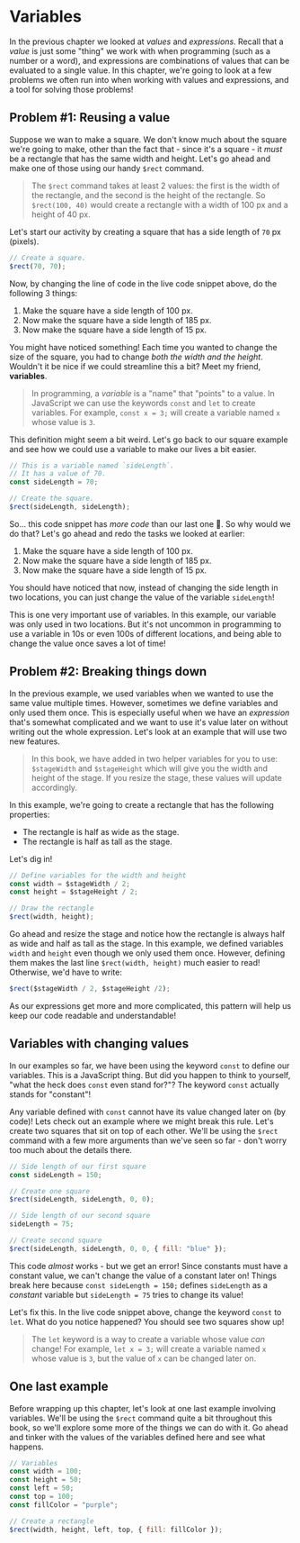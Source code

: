# Variables

In the previous chapter we looked at _values_ and _expressions_. Recall that a _value_ is just some "thing" we work with when programming (such as a number or a word), and expressions are combinations of values that can be evaluated to a single value. In this chapter, we're going to look at a few problems we often run into when working with values and expressions, and a tool for solving those problems!

## Problem #1: Reusing a value

Suppose we wan to make a square. We don't know much about the square we're going to make, other than the fact that - since it's a square - it _must_ be a rectangle that has the same width and height. Let's go ahead and make one of those using our handy `$rect` command.

> The `$rect` command takes at least 2 values: the first is the width of the rectangle, and the second is the height of the rectangle. So `$rect(100, 40)` would create a rectangle with a width of 100 px and a height of 40 px.

Let's start our activity by creating a square that has a side length of `70` px (pixels).

```js live=true
// Create a square.
$rect(70, 70);
```

Now, by changing the line of code in the live code snippet above, do the following 3 things:

1. Make the square have a side length of 100 px.
2. Now make the square have a side length of 185 px.
3. Now make the square have a side length of 15 px.

You might have noticed something! Each time you wanted to change the size of the square, you had to change _both the width and the height_. Wouldn't it be nice if we could streamline this a bit? Meet my friend, **variables**. 

> In programming, a _variable_ is a "name" that "points" to a value. In JavaScript we can use the keywords `const` and `let` to create variables. For example, `const x = 3;` will create a variable named `x` whose value is `3`.

This definition might seem a bit weird. Let's go back to our square example and see how we could use a variable to make our lives a bit easier.

```js live=true
// This is a variable named `sideLength`.
// It has a value of 70.
const sideLength = 70;

// Create the square.
$rect(sideLength, sideLength);
```

So... this code snippet has _more code_ than our last one :eyes:. So why would we do that? Let's go ahead and redo the tasks we looked at earlier: 

1. Make the square have a side length of 100 px.
2. Now make the square have a side length of 185 px.
3. Now make the square have a side length of 15 px.

You should have noticed that now, instead of changing the side length in two locations, you can just change the value of the variable `sideLength`!

This is one very important use of variables. In this example, our variable was only used in two locations. But it's not uncommon in programming to use a variable in 10s or even 100s of different locations, and being able to change the value once saves a lot of time!

## Problem #2: Breaking things down

In the previous example, we used variables when we wanted to use the same value multiple times. However, sometimes we define variables and only used them once. This is especially useful when we have an _expression_ that's somewhat complicated and we want to use it's value later on without writing out the whole expression. Let's look at an example that will use two new features.

> In this book, we have added in two helper variables for you to use: `$stageWidth` and `$stageHeight` which will give you the width and height of the stage. If you resize the stage, these values will update accordingly.

In this example, we're going to create a rectangle that has the following properties:

- The rectangle is half as wide as the stage.
- The rectangle is half as tall as the stage.

Let's dig in!

```js live=true
// Define variables for the width and height
const width = $stageWidth / 2;
const height = $stageHeight / 2;

// Draw the rectangle
$rect(width, height);
```

Go ahead and resize the stage and notice how the rectangle is always half as wide and half as tall as the stage. In this example, we defined variables `width` and `height` even though we only used them once. However, defining them makes the last line `$rect(width, height)` much easier to read! Otherwise, we'd have to write:

```js
$rect($stageWidth / 2, $stageHeight /2);
```

As our expressions get more and more complicated, this pattern will help us keep our code readable and understandable!

## Variables with changing values

In our examples so far, we have been using the keyword `const` to define our variables. This is a JavaScript thing. But did you happen to think to yourself, "what the heck does `const` even stand for?"? The keyword `const` actually stands for "constant"!

Any variable defined with `const` cannot have its value changed later on (by code)! Lets check out an example where we might break this rule. Let's create two squares that sit on top of each other. We'll be using the `$rect` command with a few more arguments than we've seen so far - don't worry too much about the details there.

```js live=true
// Side length of our first square
const sideLength = 150;

// Create one square
$rect(sideLength, sideLength, 0, 0);

// Side length of our second square
sideLength = 75;

// Create second square
$rect(sideLength, sideLength, 0, 0, { fill: "blue" });
```

This code _almost_ works - but we get an error! Since constants must have a constant value, we can't change the value of a constant later on! Things break here because `const sideLength = 150;` defines `sideLength` as a _constant_ variable but `sideLength = 75` tries to change its value!

Let's fix this. In the live code snippet above, change the keyword `const` to `let`. What do you notice happened? You should see two squares show up!

> The `let` keyword is a way to create a variable whose value _can_ change! For example, `let x = 3;` will create a variable named `x` whose value is `3`, but the value of `x` can be changed later on.

## One last example

Before wrapping up this chapter, let's look at one last example involving variables. We'll be using the `$rect` command quite a bit throughout this book, so we'll explore some more of the things we can do with it. Go ahead and tinker with the values of the variables defined here and see what happens.

```js live=true
// Variables
const width = 100;
const height = 50;
const left = 50;
const top = 100;
const fillColor = "purple";

// Create a rectangle
$rect(width, height, left, top, { fill: fillColor });
```